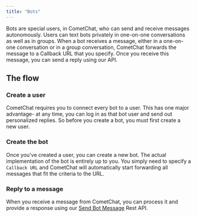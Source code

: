 ```yaml
---
title: "Bots"
---
```




Bots are special users, in CometChat, who can send and receive messages autonomously. Users can text bots privately in one-on-one conversations as well as in groups. When a bot receives a message, either in a one-on-one conversation or in a group conversation, CometChat forwards the message to a Callback URL that you specify. Once you receive this message, you can send a reply using our API.

## The flow

### Create a user

CometChat requires you to connect every bot to a user. This has one major advantage- at any time, you can log in as that bot user and send out personalized replies. So before you create a bot, you must first create a new user.

### Create the bot

Once you've created a user, you can create a new bot. The actual implementation of the bot is entirely up to you. You simply need to specify a `Callback URL` and CometChat will automatically start forwarding all messages that fit the criteria to the URL.

### Reply to a message

When you receive a message from CometChat, you can process it and provide a response using our [Send Bot Message](/reference/messages/send-bot-message) Rest API.
